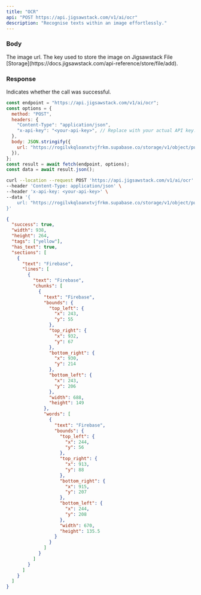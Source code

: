 ```yaml
---
title: "OCR"
api: "POST https://api.jigsawstack.com/v1/ai/ocr"
description: "Recognise texts within an image effortlessly."
---
```


### Body

<ParamField body="url" type="string">
  The image url.
</ParamField>

<ParamField body="file_store_key" type="string">
  The key used to store the image on Jigsawstack File
  [Storage](https://docs.jigsawstack.com/api-reference/store/file/add).
</ParamField>

<Snippet file="header.mdx" />

### Response

<ResponseField name="success" type="boolean">
  Indicates whether the call was successful.
</ResponseField>

<RequestExample>

```javascript Node.js
const endpoint = "https://api.jigsawstack.com/v1/ai/ocr";
const options = {
  method: "POST",
  headers: {
    "Content-Type": "application/json",
    "x-api-key": "<your-api-key>", // Replace with your actual API key.
  },
  body: JSON.stringify({
    url: "https://rogilvkqloanxtvjfrkm.supabase.co/storage/v1/object/public/demo/firebase-logo.png?t=2024-03-22T09%3A12%3A57.009Z",
  }),
};
const result = await fetch(endpoint, options);
const data = await result.json();
```

```bash cURL
curl --location --request POST 'https://api.jigsawstack.com/v1/ai/ocr' \
--header 'Content-Type: application/json' \
--header 'x-api-key: <your-api-key>' \
--data '{
    url: "https://rogilvkqloanxtvjfrkm.supabase.co/storage/v1/object/public/demo/firebase-logo.png?t=2024-03-22T09%3A12%3A57.009Z",
}'
```

</RequestExample>

<ResponseExample>

```json Response
{
  "success": true,
  "width": 938,
  "height": 264,
  "tags": ["yellow"],
  "has_text": true,
  "sections": [
    {
      "text": "Firebase",
      "lines": [
        {
          "text": "Firebase",
          "chunks": [
            {
              "text": "Firebase",
              "bounds": {
                "top_left": {
                  "x": 243,
                  "y": 55
                },
                "top_right": {
                  "x": 932,
                  "y": 67
                },
                "bottom_right": {
                  "x": 930,
                  "y": 214
                },
                "bottom_left": {
                  "x": 243,
                  "y": 206
                },
                "width": 688,
                "height": 149
              },
              "words": [
                {
                  "text": "Firebase",
                  "bounds": {
                    "top_left": {
                      "x": 244,
                      "y": 56
                    },
                    "top_right": {
                      "x": 913,
                      "y": 88
                    },
                    "bottom_right": {
                      "x": 915,
                      "y": 207
                    },
                    "bottom_left": {
                      "x": 244,
                      "y": 208
                    },
                    "width": 670,
                    "height": 135.5
                  }
                }
              ]
            }
          ]
        }
      ]
    }
  ]
}
```

</ResponseExample>
